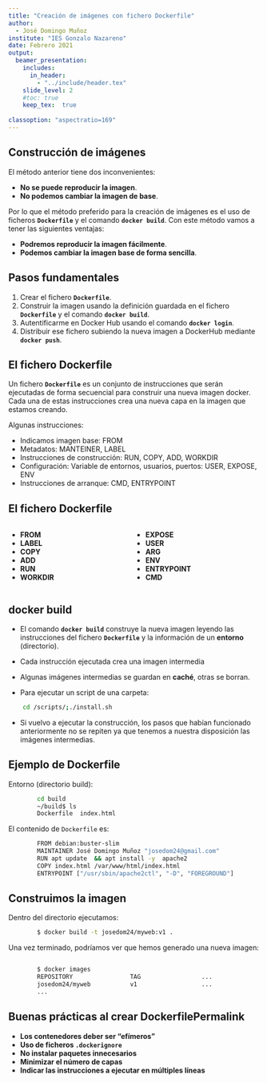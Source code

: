 ```yaml
---
title: "Creación de imágenes con fichero Dockerfile"
author: 
  - José Domingo Muñoz
institute: "IES Gonzalo Nazareno"
date: Febrero 2021
output: 
  beamer_presentation:
    includes:
      in_header: 
        - "../include/header.tex"
    slide_level: 2
    #toc: true
    keep_tex:  true
    
classoption: "aspectratio=169"
---
```


## Construcción de imágenes

El método anterior tiene dos inconvenientes:

* **No se puede reproducir la imagen**. 
* **No podemos cambiar la imagen de base**. 

Por lo que el método preferido para la creación de imágenes es el uso de ficheros **`Dockerfile`** y el comando **`docker build`**. 
Con este método vamos a tener las siguientes ventajas:

* **Podremos reproducir la imagen fácilmente**.
* **Podemos cambiar la imagen base de forma sencilla**.

## Pasos fundamentales

1. Crear el fichero **`Dockerfile`**.
2. Construir la imagen usando la definición guardada en el fichero **`Dockerfile`** y el comando **`docker build`**.
3. Autentificarme en Docker Hub usando el comando **`docker login`**.
4. Distribuir ese fichero subiendo la nueva imagen a DockerHub mediante **`docker push`**.


## El fichero Dockerfile

Un fichero **`Dockerfile`** es un conjunto de instrucciones que serán ejecutadas de forma secuencial para construir una nueva imagen docker. Cada una de estas instrucciones crea una nueva capa en la imagen que estamos creando. 

Algunas instrucciones:

* Indicamos imagen base: FROM
* Metadatos: MANTEINER, LABEL
* Instrucciones de construcción: RUN, COPY, ADD, WORKDIR
* Configuración: Variable de entornos, usuarios, puertos: USER, EXPOSE, ENV
* Instrucciones de arranque: CMD, ENTRYPOINT

## El fichero Dockerfile

::: columns

:::: column

* **FROM**
* **LABEL**
* **COPY**
* **ADD**
* **RUN**
* **WORKDIR**

::::

:::: column

* **EXPOSE**
* **USER**
* **ARG**
* **ENV**
* **ENTRYPOINT**
* **CMD**

::::

:::

## docker build

* El comando **`docker build`** construye la nueva imagen leyendo las instrucciones del fichero **`Dockerfile`** y la información de un **entorno** (directorio).

* Cada instrucción ejecutada crea una imagen intermedia
* Algunas imágenes intermedias se guardan en **caché**, otras se borran. 
* Para ejecutar un script de una carpeta:

\scriptsize
```sh
    cd /scripts/;./install.sh
```
\small
        
* Si vuelvo a ejecutar la construcción, los pasos que habían funcionado anteriormente no se repiten ya que tenemos a nuestra disposición las imágenes intermedias.

## Ejemplo de  Dockerfile

Entorno (directorio build):
\scriptsize
```sh
        cd build
        ~/build$ ls
        Dockerfile  index.html
```
\small



El contenido de `Dockerfile` es:

\scriptsize
```sh
        FROM debian:buster-slim
        MAINTAINER José Domingo Muñoz "josedom24@gmail.com"
        RUN apt update  && apt install -y  apache2 
        COPY index.html /var/www/html/index.html
        ENTRYPOINT ["/usr/sbin/apache2ctl", "-D", "FOREGROUND"]
```
\small

## Construimos la imagen 

Dentro del directorio ejecutamos:

\scriptsize
```sh
        $ docker build -t josedom24/myweb:v1 .
```
\small

Una vez terminado, podríamos ver que hemos generado una nueva imagen:

\scriptsize
```sh

        $ docker images
        REPOSITORY                TAG                 ...
        josedom24/myweb           v1                  ...
        ...
```
\small


## Buenas prácticas al crear DockerfilePermalink

* **Los contenedores deber ser "efímeros"** 
* **Uso de ficheros `.dockerignore`**
* **No instalar paquetes innecesarios**
* **Minimizar el número de capas** 
* **Indicar las instrucciones a ejecutar en múltiples líneas**

